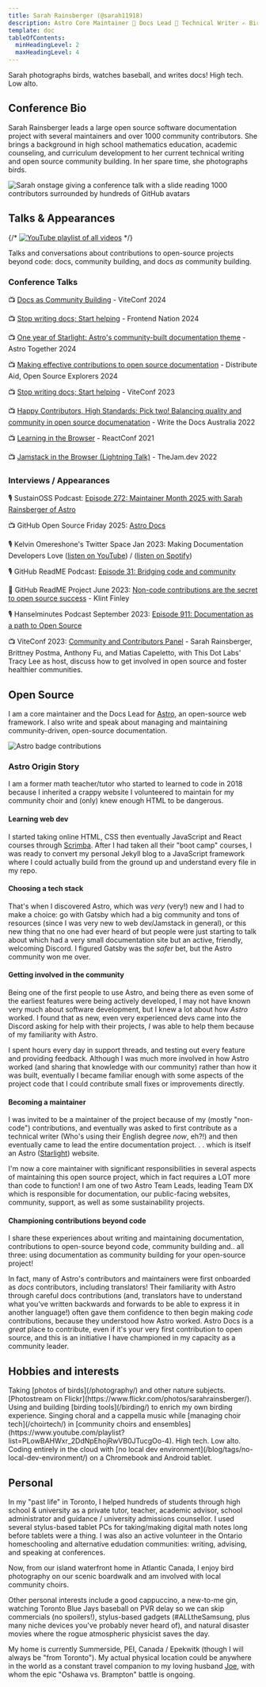 ```yaml
---
title: Sarah Rainsberger (@sarah11918)
description: Astro Core Maintainer 🚀 Docs Lead 📑 Technical Writer ✍️ Bird Photographer 🐦
template: doc
tableOfContents:
  minHeadingLevel: 2
  maxHeadingLevel: 4
---
```


Sarah photographs birds, watches baseball, and writes docs! High tech. Low alto.

## Conference Bio

Sarah Rainsberger leads a large open source software documentation project with several maintainers and over 1000 community contributors. She brings a background in high school mathematics education, academic counseling, and curriculum development to her current technical writing and open source community building. In her spare time, she photographs birds. 

![Sarah onstage giving a conference talk with a slide reading 1000 contributors surrounded by hundreds of GitHub avatars](../../assets/keynote-1000.png)

## Talks & Appearances
{/* 
[![YouTube playlist of all videos](https://img.shields.io/badge/playlist_of_all_videos-YouTube-FF0000?style=for-the-badge&logo=youtube&logoColor=white)](https://youtube.com/playlist?list=PLowBAHWxr_2DgiS5maPN2wg96dmKho_yC&si=_ckXtTot6ApGcoMk) */}

Talks and conversations about contributions to open-source projects beyond code: docs, community building, and docs *as* community building.

<LinkCard title="YouTube playlist of talks" href="https://youtube.com/playlist?list=PLowBAHWxr_2DgiS5maPN2wg96dmKho_yC&si=_ckXtTot6ApGcoMk" />


### Conference Talks

📺 [Docs as Community Building](https://www.youtube.com/watch?v=MK4s-P3kqyA) - ViteConf 2024

📺 [Stop writing docs; Start helping](https://www.youtube.com/watch?v=TvWxf13eDwY&list=PLowBAHWxr_2DgiS5maPN2wg96dmKho_yC&index=2) - Frontend Nation 2024

📺 [One year of Starlight: Astro's community-built documentation theme](https://www.youtube.com/watch?v=j8K-ESJF814&list=PLowBAHWxr_2DgiS5maPN2wg96dmKho_yC&index=4) - Astro Together 2024

📺 [Making effective contributions to open source documentation](https://www.youtube.com/watch?v=abw7-BfApMk) - Distribute Aid, Open Source Explorers 2024

📺 [Stop writing docs; Start helping](https://www.youtube.com/watch?v=jcpkVJr-rUw&list=PLqGQbXn_GDmkOsHI7-Wrbv1GgAA4tJZhg&index=26) - ViteConf 2023

📺 [Happy Contributors, High Standards: Pick two! Balancing quality and community in open source documenatation](https://www.youtube.com/watch?v=emgFALmCyrY&list=PLZAeFn6dfHpktOcWn5mQNOx5gYo6O7TR6&index=6) - Write the Docs Australia 2022

📺 [Learning in the Browser](https://www.youtube.com/watch?v=5X-WEQflCL0&list=PLNG_1j3cPCaZZ7etkzWA7JfdmKWT0pMsa&index=9) - ReactConf 2021

📺 [Jamstack in the Browser (Lightning Talk)](https://www.youtube.com/watch?v=tmKlWSIJbuo) - TheJam.dev 2022

### Interviews / Appearances

🎙️ SustainOSS Podcast: [Episode 272: Maintainer Month 2025 with Sarah Rainsberger of Astro](https://podcast.sustainoss.org/272)

📺 GitHub Open Source Friday 2025: [Astro Docs](https://www.youtube.com/watch?v=3cJgXfy5Pmg)

🎙️ Kelvin Omereshone's Twitter Space Jan 2023: Making Documentation Developers Love ([listen on YouTube](https://www.youtube.com/watch?v=YW4IfoJM30g)) / ([listen on Spotify](https://open.spotify.com/episode/5QYkgKtsneWhUAebPahIRJ?si=bfTpykAZRLWVBE3wvQiuzQ))

🎙️ GitHub ReadME Podcast: [Episode 31: Bridging code and community](https://github.com/readme/podcast/code-and-community)

📰 GitHub ReadME Project June 2023: [Non-code contributions are the secret to open source success](https://github.com/readme/featured/open-source-non-code-contributions) - Klint Finley

🎙️ Hanselminutes Podcast September 2023: [Episode 911: Documentation as a path to Open Source](https://www.hanselminutes.com/911/documentation-as-a-path-to-open-source-with-sarah-rainsberger)

📺 ViteConf 2023: [Community and Contributors Panel](https://www.youtube.com/watch?v=rqB7hy5lcmc&list=PLqGQbXn_GDmkOsHI7-Wrbv1GgAA4tJZhg&index=29) - Sarah Rainsberger, Brittney Postma, Anthony Fu, and Matias Capeletto, with This Dot Labs' Tracy Lee as host, discuss how to get involved in open source and foster healthier communities.


## Open Source

I am a core maintainer and the Docs Lead for [Astro](https://astro.build), an open-source web framework. I also write and speak about managing and maintaining community-driven, open-source documentation.

![Astro badge contributions](https://astro.badg.es/v1/contributor/sarah11918.svg)

### Astro Origin Story

I am a former math teacher/tutor who started to learned to code in 2018 because I inherited a crappy website I volunteered to maintain for my community choir and (only) knew enough HTML to be dangerous.

#### Learning web dev

I started taking online HTML, CSS then eventually JavaScript and React courses through [Scrimba](https://scrimba.com). After I had taken all their "boot camp" courses, I was ready to convert my personal Jekyll blog to a JavaScript framework where I could actually build from the ground up and understand every file in my repo.

#### Choosing a tech stack

That's when I discovered Astro, which was *very* (very!) new and I had to make a choice: go with Gatsby which had a big community and tons of resources (since I was very new to web dev/Jamstack in general), or this new thing that no one had ever heard of but people were just starting to talk about which had a very small documentation site but an active, friendly, welcoming Discord. I figured Gatsby was the *safer* bet, but the Astro community won me over. 

#### Getting involved in the community

Being one of the first people to use Astro, and being there as even some of the earliest features were being actively developed, I may not have known very much about software development, but I knew a lot about how *Astro* worked. I found that as new, even very experienced devs came into the Discord asking for help with their projects, *I* was able to help them because of my familiarity with Astro.

I spent hours every day in support threads, and testing out every feature and providing feedback. Although I was much more involved in how Astro worked (and sharing that knowledge with our community) rather than how it was built, eventually I became familiar enough with some aspects of the project code that I could contribute small fixes or improvements directly.

#### Becoming a maintainer

I was invited to be a maintainer of the project because of my (mostly "non-code") contributions, and eventually was asked to first contribute as a technical writer (Who's using their English degree *now*, eh?!) and then eventually came to lead the entire documentation project. . . which is itself an Astro ([Starlight](https://starlight.astro.build/)) website.

I'm now a core maintainer with significant responsibilities in several aspects of maintaining this open source project, which in fact requires a LOT more than code to function! I am one of two Astro Team Leads, leading Team DX which is responsible for documentation, our public-facing websites, community, support, as well as some sustainability projects.

#### Championing contributions beyond code

I share these experiences about writing and maintaining documentation, contributions to open-source beyond code, community building and.. all three: using documentation as community building for your open-source project!

In fact, many of Astro's contributors and maintainers were first onboarded as *docs* contributors, including translators! Their familiarity with Astro through careful docs contributions (and, translators have to understand what you've written backwards and forwards to be able to express it in another language!) often gave them confidence to then begin making *code* contributions, because they understood how Astro worked. Astro Docs is a *great* place to contribute, even if it's your very first contribution to open source, and this is an initiative I have championed in my capacity as a community leader.

## Hobbies and interests

<CardGrid>
	<Card title="Nature Photography" icon="instagram">
	Taking [photos of birds](/photography/) and other nature subjects. [Photostream on Flickr](https://www.flickr.com/photos/sarahrainsberger/).
	</Card>
	<Card title="sBirb" icon="twitter">
	Using and building [birding tools](/birding/) to enrich my own birding experience.
	</Card>
  <Card title="Vocal music" icon="seti:audio">
		Singing choral and a cappella music while [managing choir tech](/choirtech/) in [community choirs and ensembles](https://www.youtube.com/playlist?list=PLowBAHWxr_2DdNpEhojRwVB0JTucgOo-4). High tech. Low alto.
	</Card>
	<Card title="Cloud-based development" icon="laptop">
		Coding entirely in the cloud with [no local dev environment](/blog/tags/no-local-dev-environment/) on a Chromebook and Android tablet.
	</Card>
</CardGrid>

## Personal

In my "past life" in Toronto, I helped hundreds of students through high school & university as a private tutor, teacher, academic advisor, school administrator and guidance / university admissions counsellor. I used several stylus-based tablet PCs for taking/making digital math notes long before tablets were a thing. I was also an active volunteer in the Ontario homeschooling and alternative edudation communities: writing, advising, and speaking at conferences.

Now, from our island waterfront home in Atlantic Canada, I enjoy bird photography on our scenic boardwalk and am involved with local community choirs.

Other personal interests include a good cappuccino, a new-to-me gin, watching Toronto Blue Jays baseball on PVR delay so we can skip commercials (no spoilers!), stylus-based gadgets (#ALLtheSamsung, plus many niche devices you've probably never heard of), and natural disaster movies where the rogue atmospheric physicist saves the day.

My home is currently Summerside, PEI, Canada / Epekwitk (though I will always be "from Toronto"). My actual physical location could be anywhere in the world as a constant travel companion to my loving husband [Joe](https://www.jbrains.ca/), with whom the epic "Oshawa vs. Brampton" battle is ongoing.


